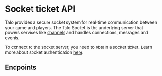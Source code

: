 
# Socket ticket API

Talo provides a secure socket system for real-time communication between your game and players. The Talo Socket is the underlying server that powers services like [channels](https://trytalo.com/channels) and handles connections, messages and events.

To connect to the socket server, you need to obtain a socket ticket. Learn more about socket authentication [here](/docs/sockets/intro#authentication).

## Endpoints

<ServiceDocumentation
  service='SocketTicketAPIService'
  metaDescription="Talo provides a secure socket system for real-time communication between your game and players."
/>
